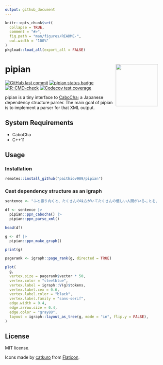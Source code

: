 ```yaml
---
output: github_document
---
```


<!-- README.md is generated from README.Rmd. Please edit that file -->

```r
knitr::opts_chunk$set(
  collapse = TRUE,
  comment = "#>",
  fig.path = "man/figures/README-",
  out.width = "100%"
)
pkgload::load_all(export_all = FALSE)
```

# pipian <a href='https://paithiov909.github.io/pipian/'><img src='man/figures/logo.png' align="right" height="139" /></a>

<!-- badges: start -->
[![GitHub last commit](https://img.shields.io/github/last-commit/paithiov909/pipian)](#)
[![pipian status badge](https://paithiov909.r-universe.dev/badges/pipian)](https://paithiov909.r-universe.dev)
[![R-CMD-check](https://github.com/paithiov909/pipian/actions/workflows/check.yml/badge.svg)](https://github.com/paithiov909/pipian/actions/workflows/check.yml)
[![Codecov test coverage](https://codecov.io/gh/paithiov909/pipian/branch/main/graph/badge.svg)](https://app.codecov.io/gh/paithiov909/pipian?branch=main)
<!-- badges: end -->

pipian is a tiny interface to [CaboCha](https://taku910.github.io/cabocha/); a Japanese dependency structure parser. The main goal of pipian is to implement a parser for that XML output.

## System Requirements

- CaboCha
- C++11

## Usage

### Installation

``` r
remotes::install_github("paithiov909/pipian")
```

### Cast dependency structure as an igraph

```r
sentence <- "ふと振り向くと、たくさんの味方がいてたくさんの優しい人間がいることを、わざわざ自分の誕生日が来ないと気付けない自分を奮い立たせながらも、毎日こんな、湖のようななんの引っ掛かりもない、落ちつき倒し、音一つも感じさせない人間でいれる方に憧れを持てたとある25歳の眩しき朝のことでした"

df <- sentence |>
  pipian::ppn_cabocha() |>
  pipian::ppn_parse_xml()

head(df)

g <- df |>
  pipian::ppn_make_graph()

print(g)
```

```r
pagerank <- igraph::page_rank(g, directed = TRUE)

plot(
  g,
  vertex.size = pagerank$vector * 50,
  vertex.color = "steelblue",
  vertex.label = igraph::V(g)$tokens,
  vertex.label.cex = 0.6,
  vertex.label.color = "black",
  vertex.label.family = "sans-serif",
  edge.width = 0.4,
  edge.arrow.size = 0.4,
  edge.color = "gray80",
  layout = igraph::layout_as_tree(g, mode = "in", flip.y = FALSE),
)
```

## License

MIT license.

Icons made by [catkuro](https://www.flaticon.com/authors/catkuro) from [Flaticon](https://www.flaticon.com/).
